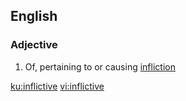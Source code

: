 ==English==

===Adjective===
{{en-adj}}

# Of, pertaining to or causing [[infliction]]

[[ku:inflictive]]
[[vi:inflictive]]